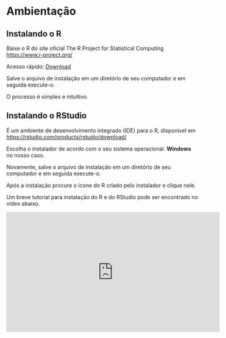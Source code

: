 
# Ambientação

## Instalando o R

Baixe o R do site oficial The R Project for Statistical Computing <https://www.r-project.org/>

Acesso rápido: [Download](<https://cran-r.c3sl.ufpr.br/bin/windows/base/R-4.0.3-win.exe>)


Salve o arquivo de instalação em um diretório de seu computador e em seguida execute-o. 

O processo é simples e intuitivo.

## Instalando o RStudio

É um ambiente de desenvolvimento integrado (IDE) para o R, disponível em <https://rstudio.com/products/rstudio/download/>

Escolha o instalador de acordo com o seu sistema operacional. **Windows** no nosso caso.

Novamente, salve o arquivo de instalação em um diretório de seu computador e em seguida execute-o.

Após a instalação procure o ícone do R criado pelo instalador e clique nele.

Um breve tutorial para instalação do R e do RStudio pode ser encontrado no vídeo abaixo.

<iframe width="560" height="315" src="https://www.youtube.com/embed/AqTzQzuQUPw" frameborder="0" allow="accelerometer; autoplay; clipboard-write; encrypted-media; gyroscope; picture-in-picture" allowfullscreen></iframe>

